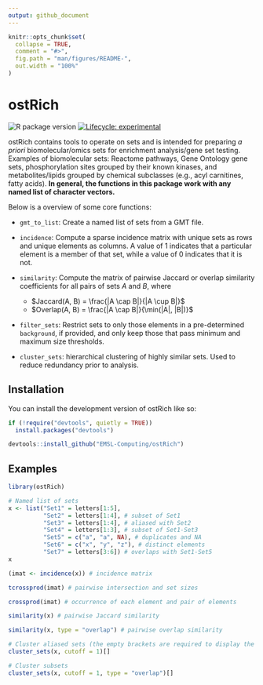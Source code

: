 ```yaml
---
output: github_document
---
```


<!-- README.md is generated from README.Rmd. Please edit that file -->

```r
knitr::opts_chunk$set(
  collapse = TRUE,
  comment = "#>",
  fig.path = "man/figures/README-",
  out.width = "100%"
)
```

# ostRich

<!-- badges: start -->
![R package version](https://img.shields.io/github/r-package/v/EMSL-Computing/ostRich?label=R%20package) 
[![Lifecycle: experimental](https://img.shields.io/badge/lifecycle-experimental-orange.svg)](https://lifecycle.r-lib.org/articles/stages.html#experimental)
<!-- badges: end -->

ostRich contains tools to operate on sets and is intended for preparing _a priori_ biomolecular/omics sets for enrichment analysis/gene set testing. Examples of biomolecular sets: Reactome pathways, Gene Ontology gene sets, phosphorylation sites grouped by their known kinases, and metabolites/lipids grouped by chemical subclasses (e.g., acyl carnitines, fatty acids). **In general, the functions in this package work with any named list of character vectors.**

Below is a overview of some core functions:

- `gmt_to_list`: Create a named list of sets from a GMT file.

- `incidence`: Compute a sparse incidence matrix with unique sets as rows and unique elements as columns. A value of 1 indicates that a particular element is a member of that set, while a value of 0 indicates that it is not.

- `similarity`: Compute the matrix of pairwise Jaccard or overlap similarity coefficients for all pairs of sets $A$ and $B$, where
  - $Jaccard(A, B) = \frac{|A \cap B|}{|A \cup B|}$
  - $Overlap(A, B) = \frac{|A \cap B|}{\min(|A|, |B|)}$

- `filter_sets`: Restrict sets to only those elements in a pre-determined `background`, if provided, and only keep those that pass minimum and maximum size thresholds.

- `cluster_sets`: hierarchical clustering of highly similar sets. Used to reduce redundancy prior to analysis.


## Installation

You can install the development version of ostRich like so:

``` r
if (!require("devtools", quietly = TRUE))
  install.packages("devtools")

devtools::install_github("EMSL-Computing/ostRich")
```

## Examples

```r
library(ostRich)

# Named list of sets
x <- list("Set1" = letters[1:5],
          "Set2" = letters[1:4], # subset of Set1
          "Set3" = letters[1:4], # aliased with Set2
          "Set4" = letters[1:3], # subset of Set1-Set3
          "Set5" = c("a", "a", NA), # duplicates and NA
          "Set6" = c("x", "y", "z"), # distinct elements
          "Set7" = letters[3:6]) # overlaps with Set1-Set5
x
```

```r
(imat <- incidence(x)) # incidence matrix

tcrossprod(imat) # pairwise intersection and set sizes

crossprod(imat) # occurrence of each element and pair of elements
```

```r
similarity(x) # pairwise Jaccard similarity

similarity(x, type = "overlap") # pairwise overlap similarity
```

```r
# Cluster aliased sets (the empty brackets are required to display the table)
cluster_sets(x, cutoff = 1)[]

# Cluster subsets
cluster_sets(x, cutoff = 1, type = "overlap")[]
```
